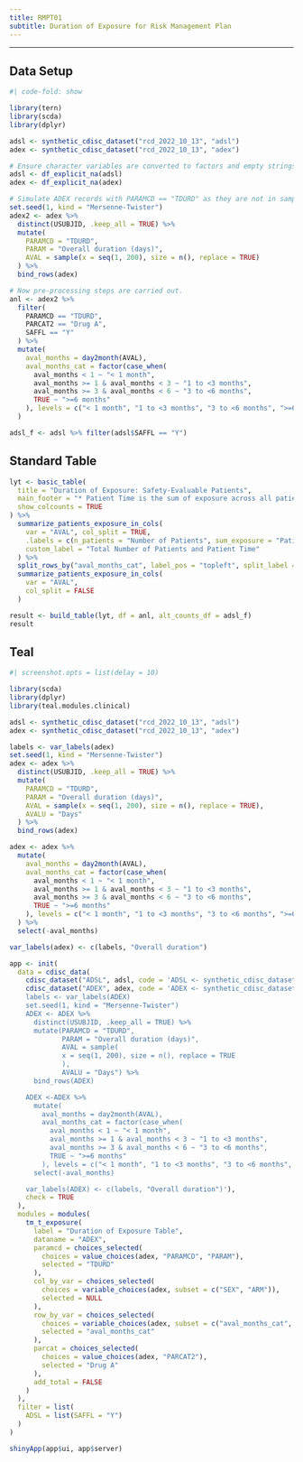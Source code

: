 ```yaml
---
title: RMPT01
subtitle: Duration of Exposure for Risk Management Plan
---
```


------------------------------------------------------------------------

::: panel-tabset
## Data Setup

```r
#| code-fold: show

library(tern)
library(scda)
library(dplyr)

adsl <- synthetic_cdisc_dataset("rcd_2022_10_13", "adsl")
adex <- synthetic_cdisc_dataset("rcd_2022_10_13", "adex")

# Ensure character variables are converted to factors and empty strings and NAs are explicit missing levels.
adsl <- df_explicit_na(adsl)
adex <- df_explicit_na(adex)

# Simulate ADEX records with PARAMCD == "TDURD" as they are not in sample scda dataset.
set.seed(1, kind = "Mersenne-Twister")
adex2 <- adex %>%
  distinct(USUBJID, .keep_all = TRUE) %>%
  mutate(
    PARAMCD = "TDURD",
    PARAM = "Overall duration (days)",
    AVAL = sample(x = seq(1, 200), size = n(), replace = TRUE)
  ) %>%
  bind_rows(adex)

# Now pre-processing steps are carried out.
anl <- adex2 %>%
  filter(
    PARAMCD == "TDURD",
    PARCAT2 == "Drug A",
    SAFFL == "Y"
  ) %>%
  mutate(
    aval_months = day2month(AVAL),
    aval_months_cat = factor(case_when(
      aval_months < 1 ~ "< 1 month",
      aval_months >= 1 & aval_months < 3 ~ "1 to <3 months",
      aval_months >= 3 & aval_months < 6 ~ "3 to <6 months",
      TRUE ~ ">=6 months"
    ), levels = c("< 1 month", "1 to <3 months", "3 to <6 months", ">=6 months"))
  )

adsl_f <- adsl %>% filter(adsl$SAFFL == "Y")
```

## Standard Table

```r
lyt <- basic_table(
  title = "Duration of Exposure: Safety-Evaluable Patients",
  main_footer = "* Patient Time is the sum of exposure across all patients in days.",
  show_colcounts = TRUE
) %>%
  summarize_patients_exposure_in_cols(
    var = "AVAL", col_split = TRUE,
    .labels = c(n_patients = "Number of Patients", sum_exposure = "Patient Time*"),
    custom_label = "Total Number of Patients and Patient Time"
  ) %>%
  split_rows_by("aval_months_cat", label_pos = "topleft", split_label = "Duration of exposure") %>%
  summarize_patients_exposure_in_cols(
    var = "AVAL",
    col_split = FALSE
  )

result <- build_table(lyt, df = anl, alt_counts_df = adsl_f)
result
```

## Teal

```r
#| screenshot.opts = list(delay = 10)

library(scda)
library(dplyr)
library(teal.modules.clinical)

adsl <- synthetic_cdisc_dataset("rcd_2022_10_13", "adsl")
adex <- synthetic_cdisc_dataset("rcd_2022_10_13", "adex")

labels <- var_labels(adex)
set.seed(1, kind = "Mersenne-Twister")
adex <- adex %>%
  distinct(USUBJID, .keep_all = TRUE) %>%
  mutate(
    PARAMCD = "TDURD",
    PARAM = "Overall duration (days)",
    AVAL = sample(x = seq(1, 200), size = n(), replace = TRUE),
    AVALU = "Days"
  ) %>%
  bind_rows(adex)

adex <- adex %>%
  mutate(
    aval_months = day2month(AVAL),
    aval_months_cat = factor(case_when(
      aval_months < 1 ~ "< 1 month",
      aval_months >= 1 & aval_months < 3 ~ "1 to <3 months",
      aval_months >= 3 & aval_months < 6 ~ "3 to <6 months",
      TRUE ~ ">=6 months"
    ), levels = c("< 1 month", "1 to <3 months", "3 to <6 months", ">=6 months"))
  ) %>%
  select(-aval_months)

var_labels(adex) <- c(labels, "Overall duration")

app <- init(
  data = cdisc_data(
    cdisc_dataset("ADSL", adsl, code = 'ADSL <- synthetic_cdisc_dataset("rcd_2022_10_13", "adsl")'),
    cdisc_dataset("ADEX", adex, code = 'ADEX <- synthetic_cdisc_dataset("rcd_2022_10_13", "adex")
    labels <- var_labels(ADEX)
    set.seed(1, kind = "Mersenne-Twister")
    ADEX <- ADEX %>%
      distinct(USUBJID, .keep_all = TRUE) %>%
      mutate(PARAMCD = "TDURD",
             PARAM = "Overall duration (days)",
             AVAL = sample(
             x = seq(1, 200), size = n(), replace = TRUE
             ),
             AVALU = "Days") %>%
      bind_rows(ADEX)

    ADEX <-ADEX %>%
      mutate(
        aval_months = day2month(AVAL),
        aval_months_cat = factor(case_when(
          aval_months < 1 ~ "< 1 month",
          aval_months >= 1 & aval_months < 3 ~ "1 to <3 months",
          aval_months >= 3 & aval_months < 6 ~ "3 to <6 months",
          TRUE ~ ">=6 months"
        ), levels = c("< 1 month", "1 to <3 months", "3 to <6 months", ">=6 months"))) %>%
      select(-aval_months)

    var_labels(ADEX) <- c(labels, "Overall duration")'),
    check = TRUE
  ),
  modules = modules(
    tm_t_exposure(
      label = "Duration of Exposure Table",
      dataname = "ADEX",
      paramcd = choices_selected(
        choices = value_choices(adex, "PARAMCD", "PARAM"),
        selected = "TDURD"
      ),
      col_by_var = choices_selected(
        choices = variable_choices(adex, subset = c("SEX", "ARM")),
        selected = NULL
      ),
      row_by_var = choices_selected(
        choices = variable_choices(adex, subset = c("aval_months_cat", "RACE", "STRATA1", "SEX")),
        selected = "aval_months_cat"
      ),
      parcat = choices_selected(
        choices = value_choices(adex, "PARCAT2"),
        selected = "Drug A"
      ),
      add_total = FALSE
    )
  ),
  filter = list(
    ADSL = list(SAFFL = "Y")
  )
)

shinyApp(app$ui, app$server)
```
:::
